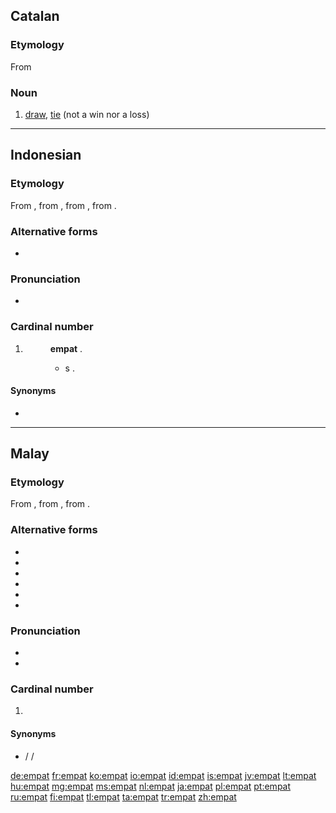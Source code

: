 ==Catalan==

===Etymology===
From {{l|ca|empatar}}

===Noun===
{{ca-noun|m}}

# [[draw]], [[tie]] (not a win nor a loss)

----

==Indonesian==
{{cardinalbox|ms|3|4|5|tiga|lima}}

===Etymology===
From {{etyl|ms|id}} {{term|empat|lang=ms}}, from {{proto|Malayic|əmpat|lang=id}}, from {{proto|Malayo-Polynesian|əpat|lang=id}}, from {{proto|Austronesian|Səpat|lang=id}}.

===Alternative forms===
* {{l|id|pat}}

===Pronunciation===
* {{audio|Id-empat.ogg|audio}}

===Cardinal number===
{{head|id|cardinal number}}

# {{cardinal|lang=id}} {{l|en|four}}
#: {{l|id|tujuh|Tujuh}} {{l|id|kurang}} '''empat''' {{l|id|sama}} {{l|id|dengan}} {{l|id|tiga}}.
#:* {{l|en|seven|Seven}} {{l|en|minus}} '''{{l|en|four}}''' {{l|en|equal}}s {{l|en|three}}.

====Synonyms====
* {{l|id|catur}}

----

==Malay==
{{cardinalbox|ms|3|4|5|tiga|lima}}

===Etymology===
From {{proto|Malayic|əmpat|lang=ms}}, from {{proto|Malayo-Polynesian|əpat|lang=ms}}, from {{proto|Austronesian|Səpat|lang=ms}}.

===Alternative forms===
* {{l|ms|ĕmpat}}
* {{l|ms|ampat}}
* {{l|ms|ămpat}}
* {{l|ms|pat}}
* {{l|ms|امڤت|sc=Arab}}
* {{l|ms|ڤت|sc=Arab}}

===Pronunciation===
* {{IPA|/əmpat/|lang=ms}}
* {{rhymes|əmpat|pat|at|lang=ms}}

===Cardinal number===
{{head|ms|cardinal number}}

# {{cardinal|lang=ms}} {{l|en|four}}

====Synonyms====
* {{l|ms|catur}} / {{l|ms|chator}} / {{l|ms|چاتور|sc=Arab}}

[[de:empat]]
[[fr:empat]]
[[ko:empat]]
[[io:empat]]
[[id:empat]]
[[is:empat]]
[[jv:empat]]
[[lt:empat]]
[[hu:empat]]
[[mg:empat]]
[[ms:empat]]
[[nl:empat]]
[[ja:empat]]
[[pl:empat]]
[[pt:empat]]
[[ru:empat]]
[[fi:empat]]
[[tl:empat]]
[[ta:empat]]
[[tr:empat]]
[[zh:empat]]